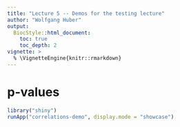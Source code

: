 ```yaml
---
title: "Lecture 5 -- Demos for the testing lecture"
author: "Wolfgang Huber"
output:
  BiocStyle::html_document:
    toc: true
    toc_depth: 2
vignette: >
  % \VignetteEngine{knitr::rmarkdown}
---
```


# p-values

```r
library("shiny")
runApp("correlations-demo", display.mode = "showcase")
```
